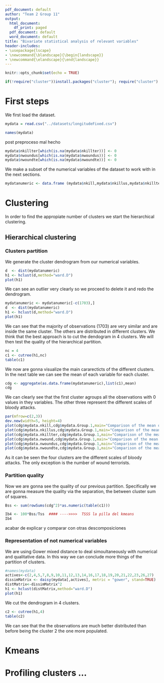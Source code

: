 ```yaml
---
pdf_document: default
author: "Team 2 Group 11"
output:
  html_document:
    df_print: paged
  pdf_document: default
  word_document: default
title: "Bivariate statistical analysis of relevant variables"
header-includes:
- \usepackage{lscape}
- \newcommand{\blandscape}{\begin{landscape}}
- \newcommand{\elandscape}{\end{landscape}}
---
```


```r
knitr::opts_chunk$set(echo = TRUE)
```

```r
if(!require("cluster"))install.packages("cluster"); require("cluster")
```

# First steps 

We first load the dataset.

```r
mydata = read.csv("../datasets/longitudeFixed.csv")
```

```r
names(mydata)
```

post preproceso mal hecho
```r
mydata$nkillter[which(is.na(mydata$nkillter))] <- 0
mydata$nwoundus[which(is.na(mydata$nwoundus))] <- 0
mydata$nwoundte[which(is.na(mydata$nwoundte))] <- 0
```

We make a subset of the numerical variables of the dataset to work with in the next sections.
```r
mydatanumeric <- data.frame (mydata$nkill,mydata$nkillus,mydata$nkillter,mydata$nwound,mydata$nwoundus,mydata$nwoundte)
```

# Clustering

In order to find the appropiate number of clusters we start the hierarchical clustering.

## Hierarchical clustering

### Clusters partition

We generate the cluster dendrogram from our numerical variables.
```r
d  <- dist(mydatanumeric)
h1 <- hclust(d,method="ward.D")
plot(h1)
```

We can see an outlier very clearly so we proceed to delete it and redo the dendrogram.

```r
mydatanumeric <- mydatanumeric[-c(1703),] 
d  <- dist(mydatanumeric)
h1 <- hclust(d,method="ward.D")
plot(h1)
```

We can see that the majority of observations (1703) are very similar and are inside the same cluster. The others are distributed in different clusters. We think that the best approach is to cut the dendogram in 4 clusters. We will then test the quality of the hierarchical partition.

```r
nc = 4
c1 <- cutree(h1,nc)
table(c1)
```

We now are gonna visualize the main cararecticts of the different clusters. In the next table we can see the mean of each variable for each cluster.

```r
cdg <- aggregate(as.data.frame(mydatanumeric),list(c1),mean)
cdg
```

We can clearly see that the first cluster agroups all the observations with 0 values in they variables. The other three represent the different scales of bloody attacks.



```r
par(mfrow=c(2,3))
dev.new(width=5, height=4)
plot(cdg$mydata.nkill,cdg$mydata.Group.1,main="Comparison of the mean of kills in the 4 different classes",xlab="Cluster number",ylab="Number of kills")
plot(cdg$mydata.nkillus,cdg$mydata.Group.1,main="Comparison of the mean of us kills in the 4 different classes",xlab="Cluster number",ylab="Number of us kills")
plot(cdg$mydata.nkillter,cdg$mydata.Group.1,main="Comparison of the mean of terrorist kills in the 4 different classes",xlab="Cluster number",ylab="Number of terrorist kills")
plot(cdg$mydata.nwound,cdg$mydata.Group.1,main="Comparison of the mean of wound people in the 4 different classes",xlab="Cluster number",ylab="Number of wound people")
plot(cdg$mydata.nwoundus,cdg$mydata.Group.1,main="Comparison of the mean of us wound people in the 4 different classes",xlab="Cluster number",ylab="Number of us wound people")
plot(cdg$mydata.nwoundte,cdg$mydata.Group.1,main="Comparison of the mean of wound terrorists in the 4 different classes",xlab="Cluster number",ylab="Number of wound terrorists")
```

As it can be seen the four clusters are the different scales of bloody attacks. The only exception is the number of wound terrorists.

### Partition quality

Now we are gonna see the quality of our previous partition. Specifically we are gonna measure the quality via the separation, the between cluster sum of squares. 

```r
Bss <- sum(rowSums(cdg^2)*as.numeric(table(c1)))

Ib4 <- 100*Bss/Tss  #### ---->>>>  TSSS la pilla del kmeans
Ib4
```
############################ acabar de explicar y comparar con otras descomposiciones

### Representation of not numerical variables

We are using Gower mixed distance to deal simoultaneously with numerical and qualitative data. In this way we can conclude more things of the partition of clusters.

```r
#names(mydata)
actives<-c(2,4,5,7,8,9,10,11,12,13,14,16,17,18,19,20,21,22,23,26,27)
dissimMatrix <- daisy(mydata[,actives], metric = "gower", stand=TRUE)
distMatrix<-dissimMatrix^2
h1 <- hclust(distMatrix,method="ward.D") 
plot(h1)
```

We cut the dendrogram in 4 clusters.

```r
c2 <- cutree(h1,4)
table(c2)
```

We can see that the the observations are much better distributed than before being the cluster 2 the one more populated. 

# Kmeans
# Profiling clusters ...


